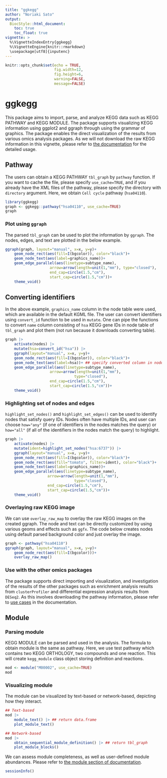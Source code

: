 ```yaml
---
title: "ggkegg"
author: "Noriaki Sato"
output:
  BiocStyle::html_document:
    toc: true
    toc_float: true
vignette: >
  %\VignetteIndexEntry{ggkegg}
  %\VignetteEngine{knitr::rmarkdown}
  \usepackage[utf8]{inputenc}
---
```


```r
knitr::opts_chunk$set(echo = TRUE,
                      fig.width=12,
                      fig.height=6,
                      warning=FALSE,
                      message=FALSE)
```

# ggkegg

This package aims to import, parse, and analyze KEGG data such as KEGG PATHWAY and KEGG MODULE. The package supports visualizing KEGG information using ggplot2 and ggraph through using the grammar of graphics. The package enables the direct visualization of the results from various omics analysis packages. As we will not download the raw KEGG information in this vignette, please refer to [the documentation](https://noriakis.github.io/software/ggkegg) for the detailed usage.

## Pathway

The users can obtain a KEGG PATHWAY `tbl_graph` by `pathway` function. If you want to cache the file, please specify `use_cache=TRUE`, and if you already have the XML files of the pathway, please specify the directory with `directory` argument. Here, we obtain `Cell cycle` pathway (`hsa04110`).

```r
library(ggkegg)
graph <- ggkegg::pathway("hsa04110", use_cache=TRUE)
graph
```
### Plot using `ggraph`

The parsed `tbl_graph` can be used to plot the information by `ggraph`. The nodes, edges, and text are plotted in the below example.

```r
ggraph(graph, layout="manual", x=x, y=y)+
    geom_node_rect(aes(fill=I(bgcolor)), color="black")+
    geom_node_text(aes(label=graphics_name))+
    geom_edge_parallel(aes(linetype=subtype_name),
                    arrow=arrow(length=unit(1,"mm"), type="closed"),
                    end_cap=circle(1.5,"cm"),
                    start_cap=circle(1.5,"cm"))+
    theme_void()
```

## Converting identifiers

In the above example, `graphics_name` column in the node table were used, which are available in the default KGML file. The user can convert identifiers using `convert_id` function to be used in `mutate`. One can pipe the functions to convert `name` column consisting of `hsa` KEGG gene IDs in node table of `tbl_graph` and plot them (not run because it downloads converting table).

```r
graph |>
    activate(nodes) |>
    mutate(hsa=convert_id("hsa")) |>
    ggraph(layout="manual", x=x, y=y)+
    geom_node_rect(aes(fill=I(bgcolor)), color="black")+
    geom_node_text(aes(label=hsa))+ ## specify converted column in node table
    geom_edge_parallel(aes(linetype=subtype_name),
                    arrow=arrow(length=unit(1,"mm"),
                               type="closed"),
                    end_cap=circle(1.5,"cm"),
                    start_cap=circle(1.5,"cm"))+
    theme_void()
```

### Highlighting set of nodes and edges

`highlight_set_nodes()` and `highlight_set_edges()` can be used to identify nodes that satisfy query IDs. Nodes often have multiple IDs, and user can choose `how="any"` (if one of identifiers in the nodes matches the query) or `how="all"` (if all of the identifiers in the nodes match the query) to highlight.

```r
graph |>
    activate(nodes) |>
    mutate(ident=highlight_set_nodes("hsa:6737")) |>
    ggraph(layout="manual", x=x, y=y)+
    geom_node_rect(aes(fill=I(bgcolor)), color="black")+
    geom_node_rect(aes(fill="tomato", filter=ident), color="black")+
    geom_node_text(aes(label=graphics_name))+
    geom_edge_parallel(aes(linetype=subtype_name),
                   arrow=arrow(length=unit(1,"mm"),
                               type="closed"),
                   end_cap=circle(1.5,"cm"),
                   start_cap=circle(1.5,"cm"))+
    theme_void()
```


### Overlaying raw KEGG image

We can use `overlay_raw_map` to overlay the raw KEGG images on the created ggraph.
The node and text can be directly customized by using various geoms and effects such as `ggfx`.
The code below creates nodes using default parsed background color and just overlay the image.

```r
graph <- pathway("hsa04110")
ggraph(graph, layout="manual", x=x, y=y)+
    geom_node_rect(aes(fill=I(bgcolor)))+
    overlay_raw_map()
```

### Use with the other omics packages

The package supports direct importing and visualization, and investigation of the results of the other packages such as enrichment analysis results from `clusterProfiler` and differential expression analysis results from `DESeq2`. As this involves downloading the pathway information, please refer to [use cases](https://noriakis.github.io/software/ggkegg/usecases.html) in the documentation.

## Module

### Parsing module

KEGG MODULE can be parsed and used in the analysis. The formula to obtain module is the same as pathway. Here, we use test pathway which contains two KEGG ORTHOLOGY, two compounds and one reaction.
This will create `kegg_module` class object storing definition and reactions.

```r
mod <- module("M00002", use_cache=TRUE)
mod
```

### Visualizing module

The module can be visualized by text-based or network-based, depicting how they interact.

```r
## Text-based
mod |>
    module_text() |> ## return data.frame
    plot_module_text()
```

```r
## Network-based
mod |>
    obtain_sequential_module_definition() |> ## return tbl_graph
    plot_module_blocks()
```

We can assess module completeness, as well as user-defined module abundances. Please refer to [the module section of documentation](https://noriakis.github.io/software/ggkegg/module.html).

```r
sessionInfo()
```